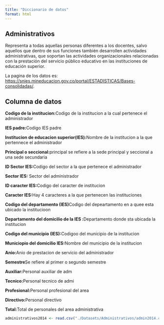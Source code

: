 ```yaml
---
title: "Diccionario de datos"
format: html
---
```


## Administrativos

Representa a todas aquellas personas diferentes a los docentes, 
salvo aquellos que dentro de sus funciones también desarrollen actividades 
administrativas, que soportan las actividades organizacionales relacionadas 
con la prestación del servicio público educativo en las instituciones de educación 
superior.

La pagina de los datos es: <https://snies.mineducacion.gov.co/portal/ESTADISTICAS/Bases-consolidadas/>.

## Columna de datos

**Codigo de la institucion:**Codigo de la institucion a la cual pertenece el administrador

**IES padre:**Codigo IES padre

**Institucion de educacion superior(IES):**Nombre de la institucion a la que pertennece el administrador

**Principal o seccional:**principal se refiere a la sede principal y seccional a una sede secundaria

**ID Sector IES:**Codigo del sector a la que pertenece el administrador

**Sector IES:** Sector del administrador

**ID caracter IES:**Codigo del caracter de institucion

**Caracter IES:**Hay 4 caracteres a la que pertenecen las instituciones

**Codigo del departamento (IES)**Codigo del depeartamento en a quee esta ubicado la institucioon

**Departamento del domicilio de la IES :**Departamento donde sta ubicada la institucion

**Codigo del municipio (IES):**Codigoo del municipio de la institucion

**Municiopio del domicilio IES:**Nombre del municipio de la institucion 

**Anio:**Anio de prestacion de servicio del administrador

**Semestre**Se refiere al primer o segundo semestre

**Auxiliar:**Personal auxiliar de adm

**Tecnico:**Personal tecnico de admi

**Profesional:**Personal profesional del area

**Directivo:**Personal directivo 

**Total:**Total de personales del area administrativa


```r
administrativos2014 <- read.csv("./Datasets/Administrativos/admin2014.csv", sep = ";", skip = 6)
```
